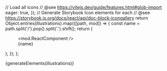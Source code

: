 // Load all icons
// @see https://vitejs.dev/guide/features.html#glob-import
  eager: true,
});
// Generate Storybook Icon elements for each
// @see https://storybook.js.org/docs/react/api/doc-block-icongallery
  return Object.entries(illustrations).map(([path, mod]) => {
    const name = path.split('/').pop().split('.').shift();
    return (
      <figure key={name}>
        <mod.ReactComponent />
        <figcaption>{name}</figcaption>
      </figure>
    );
  });
};

<Meta title="Assets/Illustrations" />

<Title>Illustrations</Title>

<div className="sb-gallery">{generateElements(illustrations)}</div>
